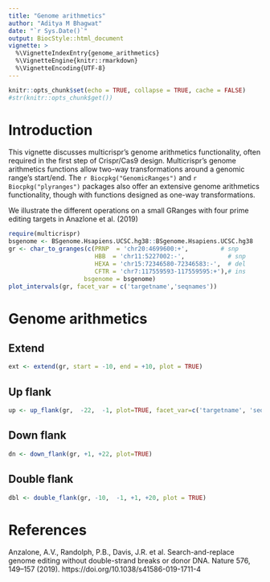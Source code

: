 ```yaml
---
title: "Genome arithmetics"
author: "Aditya M Bhagwat"
date: "`r Sys.Date()`"
output: BiocStyle::html_document
vignette: >
  %\VignetteIndexEntry{genome_arithmetics}
  %\VignetteEngine{knitr::rmarkdown}
  %\VignetteEncoding{UTF-8}
---
```


```r
knitr::opts_chunk$set(echo = TRUE, collapse = TRUE, cache = FALSE)
#str(knitr::opts_chunk$get())
```

<!-- ![](../inst/extdata/readme.png) -->

# Introduction {-}

This vignette discusses multicrispr's genome arithmetics functionality, often required in the first step of Crispr/Cas9 design.
Multicrispr's genome arithmetics functions allow two-way transformations around a genomic range's start/end. The `r Biocpkg("GenomicRanges")` and `r Biocpkg("plyranges")` packages also offer an extensive genome arithmetics functionality, though with functions designed as one-way transformations.

We illustrate the different operations on a small GRanges with four prime editing targets in Anazlone et al. (2019)

```r
require(multicrispr)
bsgenome <- BSgenome.Hsapiens.UCSC.hg38::BSgenome.Hsapiens.UCSC.hg38  
gr <- char_to_granges(c(PRNP  = 'chr20:4699600:+',         # snp
                        HBB  = 'chr11:5227002:-',            # snp
                        HEXA = 'chr15:72346580-72346583:-',  # del
                        CFTR = 'chr7:117559593-117559595:+'),# ins
                     bsgenome = bsgenome)
plot_intervals(gr, facet_var = c('targetname','seqnames'))
```

# Genome arithmetics {-}

## Extend {-}

```r
ext <- extend(gr, start = -10, end = +10, plot = TRUE)
```

## Up flank {-}

```r
up <- up_flank(gr,  -22,  -1, plot=TRUE, facet_var=c('targetname', 'seqnames'))
```

## Down flank {-}

```r
dn <- down_flank(gr, +1, +22, plot=TRUE)
```

## Double flank {-}

```r
dbl <- double_flank(gr, -10,  -1, +1, +20, plot = TRUE)
```

# References {-}

Anzalone, A.V., Randolph, P.B., Davis, J.R. et al. Search-and-replace genome editing without double-strand breaks or donor DNA. Nature 576, 149–157 (2019). https://doi.org/10.1038/s41586-019-1711-4







